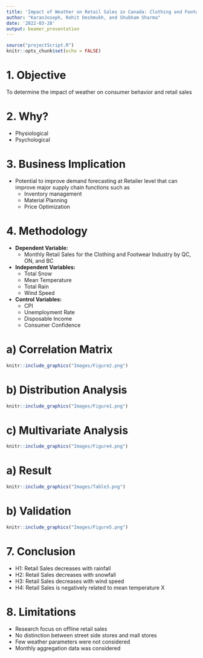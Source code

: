 ```yaml
---
title: 'Impact of Weather on Retail Sales in Canada: Clothing and Footwear Industry'
author: "KaranJoseph, Rohit Deshmukh, and Shubham Sharma"
date: '2022-03-28'
output: beamer_presentation
---
```


```r
source("projectScript.R")
knitr::opts_chunk$set(echo = FALSE)
```


# 1. Objective 

<h>To determine the impact of weather on consumer behavior and retail sales</h>

# 2. Why? 

- Physiological
- Psychological

# 3. Business Implication

- Potential to improve demand forecasting at Retailer level that can improve major supply chain functions such as
  - Inventory management
  - Material Planning
  - Price Optimization

# 4. Methodology

- **Dependent Variable:**
  - Monthly Retail Sales for the Clothing and Footwear Industry by QC, ON, and BC
- **Independent Variables:**
  - Total Snow
  - Mean Temperature
  - Total Rain
  - Wind Speed
- **Control Variables:**
  - CPI
  - Unemployment Rate
  - Disposable Income
  - Consumer Confidence
  

# a) Correlation Matrix
```r
knitr::include_graphics("Images/Figure2.png")
```

# b) Distribution Analysis
```r
knitr::include_graphics("Images/Figure1.png")
```

# c) Multivariate Analysis
```r
knitr::include_graphics("Images/Figure4.png")
```

# a) Result
```r
knitr::include_graphics("Images/Table3.png")
```

# b) Validation
```r
knitr::include_graphics("Images/Figure5.png")
```

# 7. Conclusion
- H1: Retail Sales decreases with rainfall \checkmark
- H2: Retail Sales decreases with snowfall \checkmark
- H3: Retail Sales decreases with wind speed \checkmark
- H4: Retail Sales is negatively related to mean temperature X

# 8. Limitations
- Research focus on offline retail sales
- No distinction between street side stores and mall stores
- Few weather parameters were not considered
- Monthly aggregation data was considered